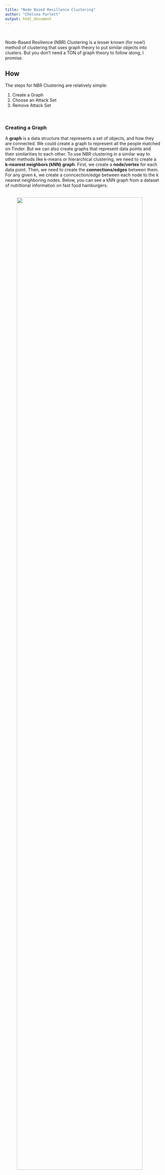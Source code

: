 ```yaml
---
title: "Node Based Resillence Clustering"
author: "Chelsea Parlett"
output: html_document
---
```


</br>

Node-Based Resilience (NBR) Clustering is a lesser known (for now!) method of clustering that uses graph theory to put similar objects into clusters. But you don't need a TON of graph theory to follow along, I promise.

## How

The steps for NBR Clustering are relatively simple:

1. Create a Graph
2. Choose an Attack Set
3. Remove Attack Set

</br>

### Creating a Graph
A **graph** is a data structure that represents a set of objects, and how they are connected. We could create a graph to represent all the people matched on Tinder. But we can also create graphs that represent data points and their similarities to each other. To use NBR clustering in a similar way to other methods like k-means or hierarchical clustering, we need to create a **k-nearest neighbors (kNN) graph**. First, we create a **node/vertex** for each data point. Then, we need to create the **connections/edges** between them. For any given k, we create a conncection/edge between each node to the k nearest neighboring nodes. Below, you can see a kNN graph from a dataset of nutritional information on fast food hamburgers.

</br>
<center>
<img src="images/NBRC/BurgerGraph.png" style="width:90%; margin-right: 20px" align="center">
</center>
</br>


This produces a graph where data points are only connected to similar nodes. Depending on how large k is, we may have a very densely or very sparsely connected graph. We now want to use the relationships represented in the graph to create clusters of similar nodes.

</br>
</br>

### Attack Sets and Measures of Resilience
To split our graph into multiple clusters, we're going to remove some of the nodes and we will call these nodes the **attack set**. But we first need to choose which nodes to remove, or which will "attack" our graph...so to speak.

</br>
<center>
<img src="images/NBRC/BurgerGraphATTACKSET.jpg" style="width:90%; margin-right: 20px" align="center">
</center>
</br>

There are *many* ways to choose an attack set. But in general, we want to remove as few nodes as possible while splitting our graph into clusters that are disconnected from all the other clusters. Above, we can see the attack set chosen for the burger graph using **integrity** to choose the attack set. Before we look at the different formulas listed in Matta et al. (2018), let's define some terms first. 

</br>
</br>

#### Definitions and Formulas (Skip if you aren't in the mood for math)
</br>
<center>
<img src="images/NBRC/V.png" style="width:40%; margin-right: 20px" align="center">
</center>
</br>

$G$ is the graph we made from our dataset. It's made up of Verticies ($V$; we've been calling them Nodes) and Edges ($E$; the connections between Nodes).
$S$ is our attack set: all the nodes we'll remove to create our clusters. 

</br>
<center>
<img src="images/NBRC/S.png" style="width:40%; margin-right: 20px" align="center">
</center>
</br>

When we subtract two sets of nodes, like $V-S$, we are looking at the set of nodes the results from taking $V$ and removing all the nodes in $S$. Specifically, $V-S$ is the graph of our clusters because it's our entire graph, $V$, minus the attack set $S$.

</br>
<center>
<img src="images/NBRC/V_S.png" style="width:40%; margin-right: 20px" align="center">
</center>
</br>

$C_{max}(V-S)$ is the largest connected in cluster in $V-S$.

</br>
<center>
<img src="images/NBRC/Cmax.png" style="width:40%; margin-right: 20px" align="center">
</center>
</br>

In this context the "absolute value" symbols $\mid \mid$ refer to the *cardinality* of the graph, or in *much* simpler terms: the number of Nodes. For instance, $\mid S \mid$ is the number of nodes in the attack set. And $\omega(V-S)$ is the number of connected components in $V-S$.

Here's a few (of many) NBR measures we can use:

$$\underbrace{\tau(G)}_\text{VAT} = \min_{S \subset V} \left \{\frac{|S|}{|V-S-C_{max}(V-S)| + 1} \right \}$$

$$\underbrace{I(G)}_\text{integrity} = \min_{S \subset V} \left \{\frac{|S| + |C_{max}(V-S)|}{|V|} \right \}$$

$$\underbrace{r(G)}_\text{toughness} = \min_{S \subset V} \left \{\frac{|S|}{\omega(V-S)} \right \}$$

Okay, phew, that's all the definitions and formulas we need. If you were skipping the math, you can open your eyes now!

</br>
</br>

#### Removing the Attack Set
Once we've determined (or more likely, let a computer determine) our attack set, we can remove it from our original graph. The disconnected components that are left are our clusters. We can't determine a priori how many clusters we're going to get by removing an attack set, but if we need a certain number of clusters *exactly*, we can selectively merge or divide (removing a new attack set for that cluster) clusters until we get exactly the number of clusters that we need.

</br>
<center>
<img src="images/NBRC/BurgerGraphClustered.png" style="width:90%; margin-right: 20px" align="center">
</center>
</br>

Since we removed some of our data points in order to create our clusters, the attack set isn't automatically lumped in with any of the clusters. We have a few choices for dealing with them.

1. We can assign each node in the attack set to the cluster closest to it
2. We can leave the attack set unassigned
3. We can treat the attack set as a separate cluster

Which option you choose will depend on your specific case.

</br>
</br>

## Why
With so many great methods of clustering like k-means, Gaussian Mixture Models, Self-Organizing Maps, or Hierarchical Clustering, it might feel pointless to learn a new one. Why bother? But NBR clustering has a few advantages that might convince you to give it a try. 

</br>
</br>

### Works with Other Graphs
NBR clustering is useful to cluster data points that are similar based on a number of features. All we had to do was create the kNN graph first. But NBR clustering can also be used on other types of data that have a graph like structure. Like Facebook connections. Or couples on Love Island. Or for the game [Six Degrees of Kevin Bacon](https://oracleofbacon.org/). Unlike some of the other methods I listed, NBR clustering has no problem "attacking" these problems.


</br>
<center>
**Love Island 2018**
</br>
</br>
<img src="images/NBRC/LoveIsland2018.png" style="width:50%; margin-right: 20px" align="center">

</center>
</br>

</br>
</br>

### Outliers and Overlapping Groups
Okay, full disclosure, other clustering methods like Gaussian Mixtures can account of overlapping groups. But so can NBR Clustering! Usually points that are "on the edge" of two or more different groups can make it difficult to figure out where one group ends and another begins. In NBR clustering, these nodes tend to be in the attack set and are removed from the graph, leaving distinct clusters. Similarly, *outliers* are also often part of the attack set. 

</br>
</br>

## Conclusion
I have to admit that when I first came across NBR Clustering, it felt too complicated. I didn't get it. But once I dug a little deeper, I realized how widely applicable and deceptively simple this method was. And I think you will too!

</br>
</br>

## Resources
- [Node-Based Resilience Measure Clustering with Applications to Noisy and Overlapping Communities in Complex Networks](https://www.mdpi.com/2076-3417/8/8/1307)
- [Applications of node-based resilience graph theoretic framework to clustering autism spectrum disorders phenotypes](https://link.springer.com/article/10.1007/s41109-018-0093-0)
- [A Gentle Introduction To Graph Theory](https://medium.com/basecs/a-gentle-introduction-to-graph-theory-77969829ead8)

</br>
</br>
</br>
</br>

## R Code Examples
NBR Clustering hasn't (to my knowledge) been implemented yet in R. But have no fear! I've implemented a simple (and very rough/slow) version here with both the Burger and Love Island examples.

#### Admin Code
```r
library(igraph)
library(ggraph)

makekNNgraph <- function(df, k = 5, names = F){
  d <- as.matrix(dist(df))
  rnames <- rownames(df)
  connections <- c()
  for (i in 1:dim(d)[1]){
    d[i,i] <- 999999999 #don't count self as match
    indices <- which(d[,i] %in% sort(d[,i])[1:k])
    indices <- indices[1:k] #incase theres too many
    for (j in indices){
      if (names){
        connections <- c(connections, rnames[i], rnames[j])
      } else {
      connections <- c(connections, i, j)
      }
    }
  }
  connections <- as.character(connections)
  graph <- graph(edges = connections,
                 n = dim(d)[1],
                 directed = F)
  graph <- simplify(graph)
  
  return(graph)
}
nbrClust <- function(graph, method = "vat", attackUpperBound = 5){
  n <- vcount(graph)
  attacks <- lapply(1:attackUpperBound,
                    FUN = function(x) as.list(data.frame(combn(n,x))))
  attacksTest <- do.call(c, attacks)
  
  resilience <- function(graph, attackset){
    V_S <- delete_vertices(graph, attackset)
    comps <- components(V_S)
    sCmax <- max(comps$csize)
    sV <- vcount(graph)
    sS <- length(attackset)
    k <- length(comps$csize)
    sV_S <- vcount(V_S)
    
    integrity <- (sS + sCmax)/(sV)
    vat <- (sS)/((sV_S - sCmax) +1)
    toughness <- (sS)/k
    
    return(list(integrity = integrity,
                vat = vat,
                toughness = toughness,
                k = k,
                attackset = attackset,
                V_S = V_S))
  }
  
  results <- lapply(attacksTest, function(x) resilience(graph,x))
  
  res <- as.numeric(sapply(results, function(x) x[method]))
  
  candidates <- which(res == min(res))
  
  if (length(candidates) > 1){
    optimalchoice <- results[[sample(candidates,1)]]
  } else {
    optimalchoice <- results[[candidates[1]]]
  }
  
  names(optimalchoice)
  return(optimalchoice)
}
```
#### Love Island
```r
LI <- graph( edges=c("Dani","Jack",
                     "LauraA", "Wes","LauraA", "JackFo","LauraA", "Paul",
                     "JoshD","Georgia", "JoshD", "Kazimir",
                     "Megan", "Eyal", "Megan", "AlexM", "Megan", "Wes",
                     "AlexG","Samira","AlexG","EllieB", "AlexG","Grace", "AlexG","Alexandra",
                     "JackFo", "LauraC",
                     "JoshM","Stephanie",
                     "Georgia","Niall","Georgia","Sam",
                     "Sam","Samira", "Sam", "EllieJ",
                     "CharlieB","EllieB",
                     "Samira","Frankie",
                     "Darylle","Adam",
                     "Zara","Adam",
                     "Eyal", "Hayley",
                     "Rosie", "Adam",
                     "CharlieF", "Megan",
                     "Niall", "Kendall",
                     "Kendall","Adam"
                     ), directed=F) 
```
```r
#Graph for LI
ggraph(LI) + geom_edge_link(edge_linetype = "longdash", colour = "dark gray") +
  geom_node_point(size = 5, colour = "dark gray") +
  geom_node_text(aes(label = V(LI)$name),
                 repel = T, colour = "black", fontface = "bold", size = 4) +
  ggtitle("Love Island 2018 (only couples)") +
  theme_void()
```
```r
#Cluster!
LIClust <- nbrClust(LI, method = "integrity")

#Who Was removed??
print(paste(V(LI)$name[LIClust$attackset], "was removed."))

#Graph for clustered LI
ggraph(LIClust$V_S) + geom_edge_link(edge_linetype = "longdash", colour = "dark gray") +
  geom_node_point(size = 5, colour = "dark gray") +
  geom_node_text(aes(label = V(LIClust$V_S)$name),
                 repel = T, colour = "black", fontface = "bold", size = 4) +
  theme_void()
```

The Love Island 2018 crew already had distinct, unconnected clusters. Most notably winners Dani and Jack. But, once Samira, Wes and Niall were removed we ended up with a few distinct clusters of Love Island couples.

</br>
<center>
<img src="images/NBRC/dandj.jpg" style="width:40%; margin-right: 20px" align="center">
</center>
</br>



#### Burgers
```r
datFood <- read.csv("FFBurgers.csv")
head(datFood)
```

```r
#Get only burgers from McDs, BK, and W
burgers <- datFood[datFood$Type == "Burger",]
burgers <- burgers[!burgers$Restaurant %in% c("White Castle", "Hardee's", "Dairy Queen", "Sonic", "Whataburger", "In-N-Out Burger", "Carl's Jr.", "Jack in the Box"), ]

#Make Shorter Labels
burgers$rest <- NA
burgers[burgers$Restaurant == "McDonald's", "rest"] <- "McD's"
burgers[burgers$Restaurant == "Burger King", "rest"] <- "BK"
burgers[burgers$Restaurant == "Wendy's", "rest"] <- "W's"
rownames(burgers) <- paste(burgers$rest,burgers$Item)

#make KnnGraph
BurgerG <- makekNNgraph(burgers[4:dim(burgers)[2]], k = 4, names = T)


# Graph for Burgers
bg <- ggraph(BurgerG) + geom_edge_link(edge_linetype = "longdash", colour = "dark gray") +
  geom_node_point(size = 5, colour = "dark gray") +
  geom_node_text(aes(label = V(BurgerG)$name), repel = T, colour = "black", fontface = "bold", size = 4) +
  theme_void()
bg
```
```r
# Cluster!
BurgerClust <- nbrClust(BurgerG, method = "integrity")

#Who Was removed??
print(paste(V(BurgerG)$name[BurgerClust$attackset], "was removed."))

# Graph for Clustered Burgers
ggraph(BurgerClust$V_S) + geom_edge_link(edge_linetype = "longdash", colour = "dark gray") +
  geom_node_point(size = 5, colour = "dark gray") +
  geom_node_text(aes(label = V(BurgerClust$V_S)$name), repel = T, colour = "black", fontface = "bold", size = 4) +
  theme_void()

```

</br>
<center>
<img src="images/NBRC/mdb.jpeg" style="width:90%; margin-right: 20px" align="center">
</center>
</br>

Notice that the Wendy's Jr. Cheeseburger was connecting two groups of burgers: Regular/plan burgers and "specialty" burgers. In the end, the "specialty" burgers were clustered into two clusters. Perhaps higher vs. lower fat burgers?

